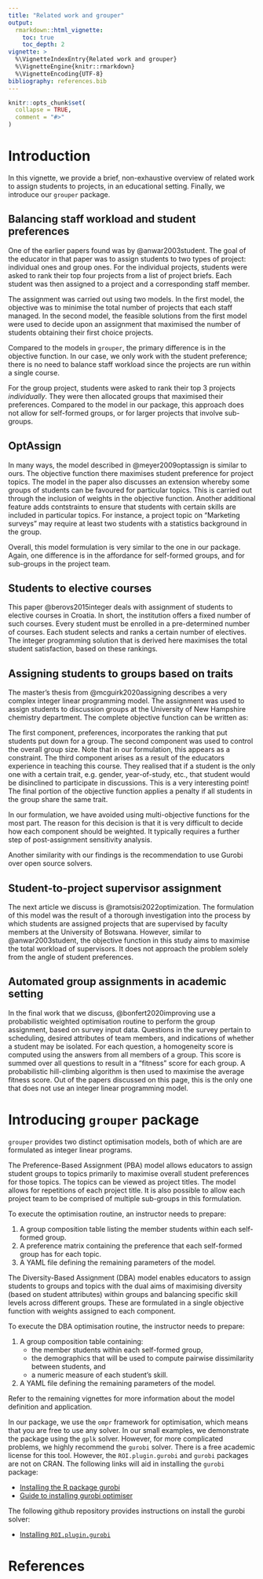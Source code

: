 ```yaml
---
title: "Related work and grouper"
output:
  rmarkdown::html_vignette:
    toc: true
    toc_depth: 2
vignette: >
  %\VignetteIndexEntry{Related work and grouper}
  %\VignetteEngine{knitr::rmarkdown}
  %\VignetteEncoding{UTF-8}
bibliography: references.bib
--- 
```



```r
knitr::opts_chunk$set(
  collapse = TRUE,
  comment = "#>"
)
```

# Introduction

In this vignette, we provide a brief, non-exhaustive overview of related work to 
assign students to projects, in an educational setting. Finally, we introduce 
our `grouper` package.

## Balancing staff workload and student preferences

One of the earlier papers found was by @anwar2003student. The goal of the educator
in that paper was to assign students to two types of project: individual ones 
and group ones. For the individual projects, students were asked to rank their top
four projects from a list of project briefs. Each student was then assigned to a 
project and a corresponding staff member.

The assignment was carried out using two models. In the first model, the
objective was to minimise the total number of projects that each staff managed.
In the second model, the feasible solutions from the first model were used to
decide upon an assignment that maximised the number of students obtaining their
first choice projects. 

Compared to the models in `grouper`, the primary difference is in the objective
function. In our case, we only work with the student preference; there is no
need to balance staff workload since the projects are run within a single
course.

For the group project, students were asked to rank their top 3 projects
*individually*. They were then allocated groups that maximised their preferences.
Compared to the model in our package, this approach does not allow for
self-formed groups, or for larger projects that involve sub-groups.

## OptAssign

In many ways, the model described in @meyer2009optassign is similar to ours. The
objective function there maximises student preference for project topics. The
model in the paper also discusses an extension whereby some groups of students
can be favoured for particular topics. This is carried out through the inclusion
of weights in the objective function. Another additional feature adds
contstraints to ensure that students with certain skills are included in
particular topics. For instance, a project topic on "Marketing surveys" may
require at least two students with a statistics background in the group.

Overall, this model formulation is very similar to the one in our package.
Again, one difference is in the affordance for self-formed groups, and for
sub-groups in the project team.

## Students to elective courses

This paper @berovs2015integer deals with assignment of students to elective
courses in Croatia. In short, the institution offers a fixed number of such
courses. Every student must be enrolled in a pre-determined number of courses.
Each student selects and ranks a certain number of electives. The integer
programming solution that is derived here maximises the total student
satisfaction, based on these rankings.

## Assigning students to groups based on traits

The master's thesis from @mcguirk2020assigning describes a very complex integer
linear programming model. The assignment was used to assign students to
discussion groups at the University of New Hampshire chemistry department. The
complete objective function can be written as:

\begin{eqnarray}
\text{Minmise:}\; \text{preferences} + \text{sizes} + \text{single-trait} + \text{shared-trait}
\end{eqnarray}

The first component, preferences, incorporates the ranking that put students put 
down for a group. The second component was used to control the overall group size. Note 
that in our formulation, this appears as a constraint. The third component arises 
as a result of the educators experience in teaching this course. They realised that 
if a student is the only one with a certain trait, e.g. gender, year-of-study, etc.,
that student would be disinclined to participate in discussions. This is a very 
interesting point! The final portion of the objective function applies a penalty if
all students in the group share the same trait.

In our formulation, we have avoided using multi-objective functions for the most
part. The reason for this decision is that it is very difficult to decide how each
component should be weighted. It typically requires a further step of post-assignment
sensitivity analysis.

Another similarity with our findings is the recommendation to use Gurobi over 
open source solvers.

## Student-to-project supervisor assignment

The next article we discuss is @ramotsisi2022optimization. The formulation of this 
model was the result of a thorough investigation into the process by which 
students are assigned projects that are supervised by faculty members at the 
University of Botswana. However, similar to @anwar2003student, the objective 
function in this study aims to maximise the total workload of supervisors. It 
does not approach the problem solely from the angle of student preferences.

## Automated group assignments in academic setting

In the final work that we discuss, @bonfert2020improving use a probabilistic 
weighted optimisation routine to perform the group assignment, based on survey 
input data. Questions in the survey pertain to scheduling, desired attributes 
of team members, and indications of whether a student may be isolated. For each
question, a homogeneity score is computed using the answers from all members of a 
group. This score is summed over all questions to result in a "fitness" score 
for each group. A probabilistic hill-climbing algorithm is then used to maximise 
the average fitness score. Out of the papers discussed on this page, this is 
the only one that does not use an integer linear programming model.

# Introducing `grouper` package

`grouper` provides two distinct optimisation models, both of which are are
formulated as integer linear programs.

The Preference-Based Assignment (PBA) model allows educators to assign student
groups to topics primarily to maximise overall student preferences for those
topics. The topics can be viewed as project titles. The model allows for
repetitions of each project title. It is also possible to allow each project
team to be comprised of multiple sub-groups in this formulation.

To execute the optimisation routine, an instructor needs to prepare:

1.  A group composition table listing the member students within each
    self-formed group.
2.  A preference matrix containing the preference that each self-formed 
    group has for each topic.
3.  A YAML file defining the remaining parameters of the model.

The Diversity-Based Assignment (DBA) model enables educators to assign students
to groups and topics with the dual aims of maximising diversity (based on
student attributes) within groups and balancing specific skill levels across
different groups. These are formulated in a single objective function with
weights assigned to each component.

To execute the DBA optimisation routine, the instructor needs to prepare:

1.  A group composition table containing:
    *   the member students within each self-formed group,
    *   the demographics that will be used to compute pairwise dissimilarity
        between students, and
    *   a numeric measure of each student's skill.
2.  A YAML file defining the remaining parameters of the model.

Refer to the remaining vignettes for more information about the model definition
and application. 

In our package, we use the `ompr` framework for optimisation, which means that
you are free to use any solver. In our small examples, we demonstrate the
package using the `gplk` solver. However, for more complicated problems, we
highly recommend the `gurobi` solver. There is a free academic license for this 
tool. However, the `ROI.plugin.gurobi` and `gurobi` packages are not on CRAN. The 
following links will aid in installing the `gurobi` package:

* [Installing the R package gurobi](https://docs.gurobi.com/projects/optimizer/en/current/reference/r/setup.html)
* [Guide to installing gurobi optimiser](https://cran.r-project.org/web/packages/prioritizr/vignettes/gurobi_installation_guide.html)

The following github repository provides instructions on install the gurobi solver:

* [Installing `ROI.plugin.gurobi`](https://github.com/roigrp/ROI.plugin.gurobi)


# References

